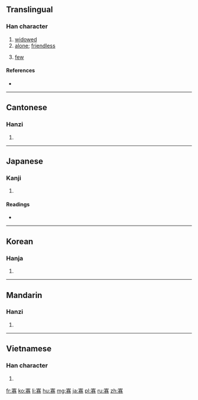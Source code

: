 ==Translingual==

===Han character===
{{Han char|rn=40|rad=宀|as=11|sn=14|four=3022<sub>7</sub>|canj=十一金竹 (JMCH)|ids=⿳[[宀]][[頁]][[刀]]}}

# [[widowed]]
# [[alone]]; [[friendless]]
# {{context|literary|lang=cmn}} [[few]]

====References====
* {{Han ref|kx=0290.190|dkj=07286|dj=0574.260|hdz=20947.070|uh=5BE1|ud=23521|bh=B9E8|bd=47592}}

----

==Cantonese==

===Hanzi===
{{yue-hanzi|jyut=gwaa2|y=gwa2}}

# {{defn|lang=yue|sort=宀11}}

----

==Japanese==

===Kanji===
{{ja-kanji|grade=c|rs=宀11}}

# {{defn|lang=ja|sort=宀11}}

====Readings====
* {{ja-readings|goon=[[け]] (ke)|kanon=[[か]] (ka)|kun=[[やもめ]] (yamome), [[すくない]] (sukunai)}}

----

==Korean==

===Hanja===
{{ko-hanja|hangeul=과|rv=gwa|mr=kwa}}

# {{defn|lang=ko|sort=宀11}}

----

==Mandarin==

===Hanzi===
{{cmn-hanzi|pin=[[guǎ]] ([[gua3]]), [[níng]] ([[ning2]]), [[nìng]] ([[ning4]])|wg=kua<sup>3</sup>, ning<sup>2</sup>, ning<sup>4</sup>}}

# {{defn|lang=cmn|sort=宀11}}

----

==Vietnamese==

===Han character===
{{vi-hantu|[[quả]], [[goá]]|rs=宀11}}

# {{defn|lang=vi}}

[[fr:寡]]
[[ko:寡]]
[[li:寡]]
[[hu:寡]]
[[mg:寡]]
[[ja:寡]]
[[pl:寡]]
[[ru:寡]]
[[zh:寡]]